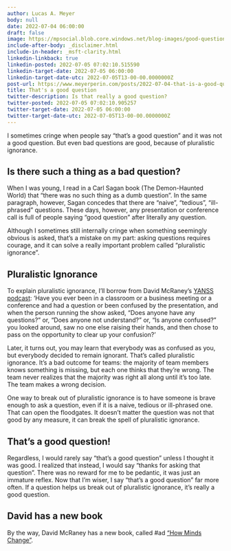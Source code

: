 ```yaml
---
author: Lucas A. Meyer
body: null
date: 2022-07-04 06:00:00
draft: false
image: https://mpsocial.blob.core.windows.net/blog-images/good-question.jpg
include-after-body: _disclaimer.html
include-in-header: _msft-clarity.html
linkedin-linkback: true
linkedin-posted: 2022-07-05 07:02:10.515590
linkedin-target-date: 2022-07-05 06:00:00
linkedin-target-date-utc: 2022-07-05T13-00-00.0000000Z
post-url: https://www.meyerperin.com/posts/2022-07-04-that-is-a-good-question.html
title: That's a good question
twitter-description: Is that really a good question?
twitter-posted: 2022-07-05 07:02:10.905257
twitter-target-date: 2022-07-05 06:00:00
twitter-target-date-utc: 2022-07-05T13-00-00.0000000Z
---
```


I sometimes cringe when people say "that's a good question" and it was not a good question. But even bad questions are good, because of pluralistic ignorance.

## Is there such a thing as a bad question?

When I was young, I read in a Carl Sagan book (The Demon-Haunted World) that "there was no such thing as a dumb question". In the same paragraph, however, Sagan concedes that there are "naive", "tedious", "ill-phrased" questions. These days, however, any presentation or conference call is full of people saying "good question" after literally any question.

Although I sometimes still internally cringe when something seemingly obvious is asked, that's a mistake on my part: asking questions requires courage, and it can solve a really important problem called "pluralistic ignorance".

## Pluralistic Ignorance

To explain pluralistic ignorance, I'll borrow from David McRaney's [YANSS podcast](https://youarenotsosmart.com/2019/07/02/yanss-157-the-psychology-behind-why-people-dont-speak-out-against-and-even-defend-norms-they-secretly-despise/): 'Have you ever been in a classroom or a business meeting or a conference and had a question or been confused by the presentation, and when the person running the show asked, "Does anyone have any questions?" or, "Does anyone not understand?" or, "Is anyone confused?" you looked around, saw no one else raising their hands, and then chose to pass on the opportunity to clear up your confusion?'

Later, it turns out, you may learn that everybody was as confused as you, but everybody decided to remain ignorant. That's called pluralistic ignorance. It's a bad outcome for teams: the majority of team members knows something is missing, but each one thinks that they're wrong. The team never realizes that the majority was right all along until it's too late. The team makes a wrong decision.

One way to break out of pluralistic ignorance is to have someone is brave enough to ask a question, even if it is a naive, tedious or ill-phrased one. That can open the floodgates. It doesn't matter the question was not that good by any measure, it can break the spell of pluralistic ignorance.

## That's a good question!

Regardless, I would rarely say "that's a good question" unless I thought it was good. I realized that instead, I would say "thanks for asking that question". There was no reward for me to be pedantic, it was just an immature reflex. Now that I'm wiser, I say "that's a good question" far more often. If a question helps us break out of pluralistic ignorance, it's really a good question.

## David has a new book

By the way, David McRaney has a new book, called #ad ["How Minds Change"](https://amzn.to/3ngwPtH).

